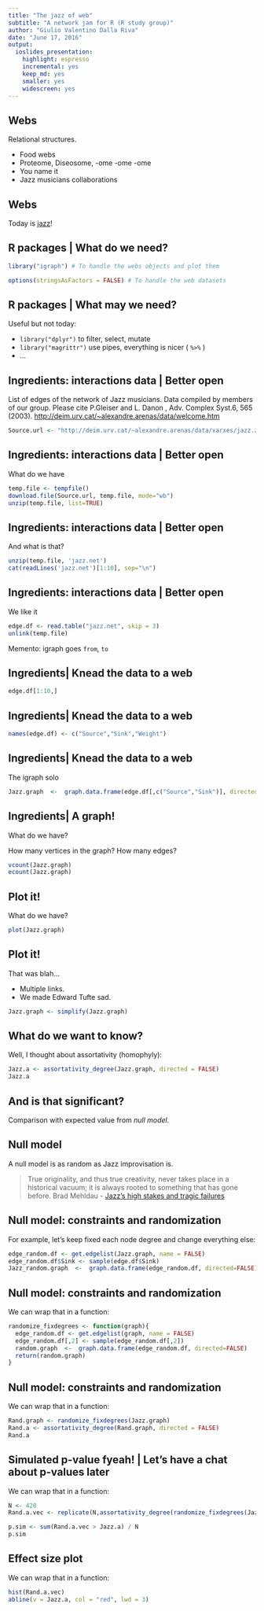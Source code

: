 ```yaml
---
title: "The jazz of web"
subtitle: "A network jam for R (R study group)"
author: "Giulio Valentino Dalla Riva"
date: "June 17, 2016"
output: 
  ioslides_presentation: 
    highlight: espresso
    incremental: yes
    keep_md: yes
    smaller: yes
    widescreen: yes
---
```


## Webs

Relational structures.

- Food webs
- Proteome, Diseosome, -ome -ome -ome
- You name it
- Jazz musicians collaborations

## Webs

Today is [jazz](https://cordame.bandcamp.com/album/satie-variations)!

## R packages | What do we need?

```r
library("igraph") # To handle the webs objects and plot them

options(stringsAsFactors = FALSE) # To handle the web datasets
```

## R packages | What may we need?

Useful but not today:

- `library("dplyr")` to filter, select, mutate
- `library("magrittr")` use pipes, everything is nicer ( `%>%` )
- ...

## Ingredients: interactions data | Better open

List of edges of the network of Jazz musicians. Data compiled by members of our group. Please cite P.Gleiser and L. Danon , Adv. Complex Syst.6, 565 (2003).
<http://deim.urv.cat/~alexandre.arenas/data/welcome.htm>

```r
Source.url <- "http://deim.urv.cat/~alexandre.arenas/data/xarxes/jazz.zip"
```

## Ingredients: interactions data | Better open

What do we have

```r
temp.file <- tempfile()
download.file(Source.url, temp.file, mode="wb")
unzip(temp.file, list=TRUE)
```

## Ingredients: interactions data | Better open

And what is that?

```r
unzip(temp.file, 'jazz.net')
cat(readLines('jazz.net')[1:10], sep="\n")
```

## Ingredients: interactions data | Better open

We like it

```r
edge.df <- read.table("jazz.net", skip = 3)
unlink(temp.file)
```

Memento: igraph goes `from`, `to`

## Ingredients| Knead the data to a web

```r
edge.df[1:10,]
```

## Ingredients| Knead the data to a web

```r
names(edge.df) <- c("Source","Sink","Weight")
```

## Ingredients| Knead the data to a web

The igraph solo

```r
Jazz.graph  <-  graph.data.frame(edge.df[,c("Source","Sink")], directed=FALSE)
```

## Ingredients| A graph!

What do we have?

How many vertices in the graph? How many edges?
```r
vcount(Jazz.graph)
ecount(Jazz.graph)
```

## Plot it!

What do we have?

```r
plot(Jazz.graph)
```


## Plot it!

That was blah...

- Multiple links.
- We made Edward Tufte sad.

```r
Jazz.graph <- simplify(Jazz.graph)
```

## What do we want to know?

Well, I thought about assortativity (homophyly):

```r
Jazz.a <- assortativity_degree(Jazz.graph, directed = FALSE)
Jazz.a
```

## And is that significant?

Comparison with expected value from _null model_.

## Null model

A null model is as random as Jazz improvisation is.

> True originality, and thus true creativity, never takes place in a historical vacuum; it is always rooted to something that has gone before.
> Brad Mehldau - [Jazz's high stakes and tragic failures](http://www.bradmehldau.com/new-page)

## Null model: constraints and randomization

For example, let's keep fixed each node degree and change everything else:

```r
edge_random.df <- get.edgelist(Jazz.graph, name = FALSE)
edge_random.df$Sink <- sample(edge.df$Sink)
Jazz_random.graph  <-  graph.data.frame(edge_random.df, directed=FALSE)
```

## Null model: constraints and randomization

We can wrap that in a function:

```r
randomize_fixdegrees <- function(graph){
  edge_random.df <- get.edgelist(graph, name = FALSE)
  edge_random.df[,2] <- sample(edge_random.df[,2])
  random.graph  <-  graph.data.frame(edge_random.df, directed=FALSE)
  return(random.graph)
}
```

## Null model: constraints and randomization

We can wrap that in a function:

```r
Rand.graph <- randomize_fixdegrees(Jazz.graph)
Rand.a <- assortativity_degree(Rand.graph, directed = FALSE)
Rand.a
```

## Simulated p-value fyeah! | Let's have a chat about p-values later

We can wrap that in a function:

```r
N <- 420
Rand.a.vec <- replicate(N,assortativity_degree(randomize_fixdegrees(Jazz.graph),FALSE))

p.sim <- sum(Rand.a.vec > Jazz.a) / N
p.sim
```


## Effect size plot

We can wrap that in a function:

```r
hist(Rand.a.vec)
abline(v = Jazz.a, col = "red", lwd = 3)
```